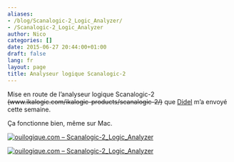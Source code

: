 ```yaml
---
aliases:
- /blog/Scanalogic-2_Logic_Analyzer/
- /Scanalogic-2_Logic_Analyzer
author: Nico
categories: []
date: 2015-06-27 20:44:00+01:00
draft: false
lang: fr
layout: page
title: Analyseur logique Scanalogic-2
---
```


Mise en route de l’analyseur logique Scanalogic-2 ~~(www.ikalogic.com/ikalogic-products/scanalogic-2/)~~ que [Didel](https://didel.ch/) m’a envoyé cette semaine.

Ça fonctionne bien, même sur Mac.

[![ouilogique.com – Scanalogic-2_Logic_Analyzer][img_1]][img_1]

[img_1]: ./images/Scanalogic-2_Logic_Analyzer_001.jpg

[![ouilogique.com – Scanalogic-2_Logic_Analyzer][img_2]][img_2]

[img_2]: ./images/Scanalogic-2_Logic_Analyzer_002.jpg

<script src="/js/prev_next_links.js"></script>
<script src="/js/prev_next_buttons.js"></script>

